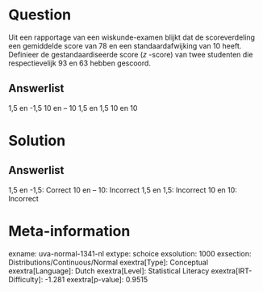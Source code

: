 Question
========

Uit een rapportage van een wiskunde-examen blijkt dat de scoreverdeling
een gemiddelde score van 78 en een standaardafwijking van 10 heeft.
Definieer de gestandaardiseerde score (*z* -score) van twee studenten
die respectievelijk 93 en 63 hebben gescoord.

Answerlist
----------

1,5 en -1,5
10 en – 10
1,5 en 1,5
10 en 10

Solution
========

Answerlist
----------

1,5 en -1,5: Correct
10 en – 10: Incorrect
1,5 en 1,5: Incorrect
10 en 10: Incorrect

Meta-information
================
exname: uva-normal-1341-nl
extype: schoice
exsolution: 1000
exsection: Distributions/Continuous/Normal
exextra[Type]: Conceptual
exextra[Language]: Dutch
exextra[Level]: Statistical Literacy
exextra[IRT-Difficulty]: -1.281
exextra[p-value]: 0.9515
